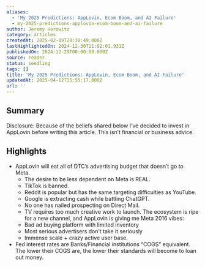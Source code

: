 ```yaml
---
aliases:
  - 'My 2025 Predictions: AppLovin, Ecom Boom, and AI Failure'
  - my-2025-predictions-applovin-ecom-boom-and-ai-failure
author: Jeremy Horowitz
category: articles
createdAt: 2025-02-09T20:38:49.000Z
lastHighlightedOn: 2024-12-30T11:02:01.931Z
publishedOn: 2024-12-29T00:00:00.000Z
source: reader
status: seedling
tags: []
title: 'My 2025 Predictions: AppLovin, Ecom Boom, and AI Failure'
updatedAt: 2025-04-12T15:55:17.000Z
url: ''
---
```

## Summary

Disclosure: Because of the beliefs shared below I’ve decided to invest in AppLovin before writing this article. This isn’t financial or business advice.

## Highlights

- AppLovin will eat all of DTC’s advertising budget that doesn’t go to Meta.
  - The desire to be less dependent on Meta is REAL.
  - TikTok is banned.
  - Reddit is popular but has the same targeting difficulties as YouTube.
  - Google is extracting cash while battling ChatGPT.
  - No one has nailed prospecting on Direct Mail.
  - TV requires too much creative work to launch.
  The ecosystem is ripe for a new channel, and AppLovin is giving me Meta 2016 vibes:
  - Bad ad buying platform with limited inventory
  - Most serious advertisers don’t take it seriously
  - Immense scale + crazy active user base.
- Fed interest rates are Banks/Financial institutions “COGS” equivalent. The lower their COGS are, the lower their standards will become to loan out money.
